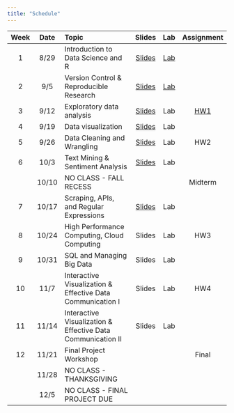 ```yaml
---
title: "Schedule"
---
```


| Week | Date | Topic | Slides | Lab | Assignment |
|:--:|:---:|:-----------------------|:--:|:--:|:--:|
| 1 | 8/29 | Introduction to Data Science and R | [Slides](slides/week01.qmd) | [Lab](labs/lab1.qmd) |  |
| 2 | 9/5 | Version Control & Reproducible Research | [Slides](slides/week02.qmd) | [Lab](labs/lab2.qmd) |  |
| 3 | 9/12 | Exploratory data analysis | [Slides](slides/week03.qmd) | Lab | [HW1](assignments/hw1.qmd) |
| 4 | 9/19 | Data visualization	 | [Slides](slides/week04.qmd) | Lab |  |
| 5 | 9/26 | Data Cleaning and Wrangling	 | [Slides](slides/week05.qmd) | Lab | HW2 |
| 6 | 10/3 | Text Mining & Sentiment Analysis	 | [Slides](slides/week06.qmd) | Lab |  |
|   | 10/10 | NO CLASS - FALL RECESS	 |  |  | Midterm |
| 7 | 10/17 | Scraping, APIs, and Regular Expressions	 | [Slides](slides/week07.qmd) | Lab |  |
| 8 | 10/24 | High Performance Computing, Cloud Computing	 | Slides | Lab | HW3 |
| 9 | 10/31 | SQL and Managing Big Data	 | Slides | Lab |  |
| 10 | 11/7 | Interactive Visualization & Effective Data Communication I	 | Slides | Lab | HW4 |
| 11 | 11/14 | Interactive Visualization & Effective Data Communication II	 | Slides | Lab |  |
| 12 | 11/21 | Final Project Workshop	 |  |  | Final |
|    | 11/28 | NO CLASS - THANKSGIVING	 |  |  |  |
|    | 12/5 | NO CLASS - FINAL PROJECT DUE	 |  |  |  |


